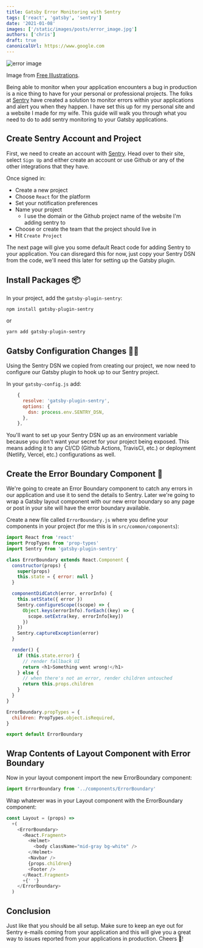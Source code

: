 ```yaml
---
title: Gatsby Error Monitoring with Sentry
tags: ['react', 'gatsby', 'sentry']
date: '2021-01-08'
images: ['/static/images/posts/error_image.jpg']
authors: ['chris']
draft: true
canonicalUrl: https://www.google.com
---
```


<Image
  className="w-full rounded-xl"
  alt="error image"
  src="/static/images/posts/error_image.jpg"
  layout="responsive"
  width={450}
  height={250}
/>

<TOCInline toc={props.toc} asDisclosure toHeading={3} />

Image from [Free Illustrations](https://freellustrations.com/).

Being able to monitor when your application encounters a bug in production is a nice thing to have for your personal or professional projects. The folks at [Sentry](https://sentry.io/welcome/) have created a solution to monitor errors within your applications and alert you when they happen. I have set this up for my personal site and a website I made for my wife. This guide will walk you through what you need to do to add sentry monitoring to your Gatsby applications.

## Create Sentry Account and Project

First, we need to create an account with [Sentry](https://sentry.io/welcome/). Head over to their site, select `Sign Up` and either create an account or use Github or any of the other integrations that they have.

Once signed in:

- Create a new project
- Choose `React` for the platform
- Set your notification preferences
- Name your project
  - I use the domain or the Github project name of the website I'm adding sentry to
- Choose or create the team that the project should live in
- Hit `Create Project`

The next page will give you some default React code for adding Sentry to your application. You can disregard this for now, just copy your Sentry DSN from the code, we'll need this later for setting up the Gatsby plugin.

## Install Packages 📦

In your project, add the `gatsby-plugin-sentry`:

```sh
npm install gatsby-plugin-sentry
```

or

```sh
yarn add gatsby-plugin-sentry
```

## Gatsby Configuration Changes 👨‍💻

Using the Sentry DSN we copied from creating our project, we now need to configure our Gatsby plugin to hook up to our Sentry project.

In your `gatsby-config.js` add:

```js
    {
      resolve: 'gatsby-plugin-sentry',
      options: {
        dsn: process.env.SENTRY_DSN,
      },
    },
```

You'll want to set up your Sentry DSN up as an environment variable because you don't want your secret for your project being exposed. This means adding it to any CI/CD (Github Actions, TravisCI, etc.) or deployment (Netlify, Vercel, etc.) configurations as well.

## Create the Error Boundary Component 🧩

We're going to create an Error Boundary component to catch any errors in our application and use it to send the details to Sentry. Later we're going to wrap a Gatsby layout component with our new error boundary so any page or post in your site will have the error boundary available.

Create a new file called `ErrorBoundary.js` where you define your components in your project (for me this is in `src/common/components`):

```js
import React from 'react'
import PropTypes from 'prop-types'
import Sentry from 'gatsby-plugin-sentry'

class ErrorBoundary extends React.Component {
  constructor(props) {
    super(props)
    this.state = { error: null }
  }

  componentDidCatch(error, errorInfo) {
    this.setState({ error })
    Sentry.configureScope((scope) => {
      Object.keys(errorInfo).forEach((key) => {
        scope.setExtra(key, errorInfo[key])
      })
    })
    Sentry.captureException(error)
  }

  render() {
    if (this.state.error) {
      // render fallback UI
      return <h1>Something went wrong!</h1>
    } else {
      // when there's not an error, render children untouched
      return this.props.children
    }
  }
}

ErrorBoundary.propTypes = {
  children: PropTypes.object.isRequired,
}

export default ErrorBoundary
```

## Wrap Contents of Layout Component with Error Boundary

Now in your layout component import the new ErrorBoundary component:

```js
import ErrorBoundary from '../components/ErrorBoundary'
```

Wrap whatever was in your Layout component with the ErrorBoundary component:

```js
const Layout = (props) =>
  +(
    <ErrorBoundary>
      <React.Fragment>
        <Helmet>
          <body className="mid-gray bg-white" />
        </Helmet>
        <Navbar />
        {props.children}
        <Footer />
      </React.Fragment>
      +{' '}
    </ErrorBoundary>
  )
```

## Conclusion

Just like that you should be all setup. Make sure to keep an eye out for Sentry e-mails coming from your application and this will give you a great way to issues reported from your applications in production. Cheers 🍻!
